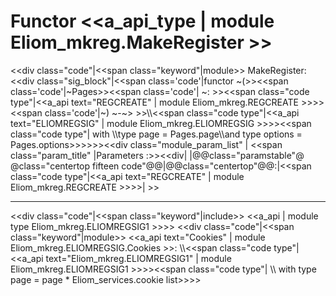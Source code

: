 =Functor <<a_api_type | module Eliom_mkreg.MakeRegister >> =
<<div class="code"|<<span class="keyword"|module>> MakeRegister: <<div class="sig_block"|<<span class='code'|functor ~(>><<span class='code'|~Pages>><<span class='code'| ~: >><<span class="code type"|<<a_api text="REGCREATE" | module Eliom_mkreg.REGCREATE >>>><<span class='code'|~) ~-~> >>\\{{{   }}}<<span class="code type"|<<a_api text="ELIOMREGSIG" | module Eliom_mkreg.ELIOMREGSIG >>>><<span class="code type"|{{{  }}} with \\{{{   }}}type page = Pages.page\\{{{   }}}and type options = Pages.options>>>>>><<div class="module_param_list" | <<span class="param_title" |Parameters :>><<div|
|@@class="paramstable"@ @class="centertop fifteen code"@@{{{Pages}}}|@@class="centertop"@@:|<<span class="code type"|<<a_api text="REGCREATE" | module Eliom_mkreg.REGCREATE >>>>|
>>

----
<<div class="code"|<<span class="keyword"|include>> <<a_api | module type Eliom_mkreg.ELIOMREGSIG1 >>>>
<<div class="code"|<<span class="keyword"|module>> <<a_api text="Cookies" | module Eliom_mkreg.ELIOMREGSIG.Cookies >>: \\{{{   }}}<<span class="code type"|<<a_api text="Eliom_mkreg.ELIOMREGSIG1" | module Eliom_mkreg.ELIOMREGSIG1 >>>><<span class="code type"|{{{  }}} \\{{{   }}}    with type page = page * Eliom_services.cookie list>>>>
